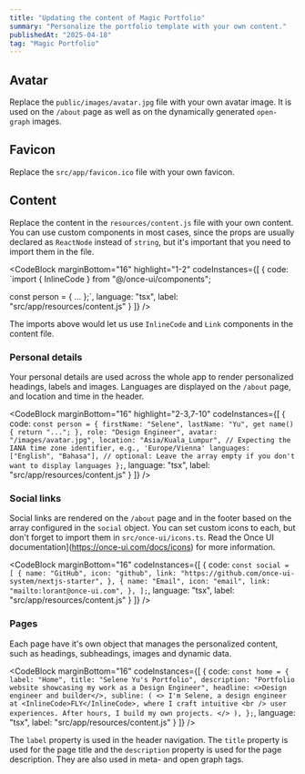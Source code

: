 ```yaml
---
title: "Updating the content of Magic Portfolio"
summary: "Personalize the portfolio template with your own content."
publishedAt: "2025-04-18"
tag: "Magic Portfolio"
---
```


## Avatar

Replace the `public/images/avatar.jpg` file with your own avatar image. It is used on the `/about` page as well as on the dynamically generated `open-graph` images.

## Favicon

Replace the `src/app/favicon.ico` file with your own favicon.

## Content

Replace the content in the `resources/content.js` file with your own content. You can use custom components in most cases, since the props are usually declared as `ReactNode` instead of `string`, but it's important that you need to import them in the file.

<CodeBlock
    marginBottom="16"
    highlight="1-2"
    codeInstances={[
  {
    code:
`import { InlineCode } from "@/once-ui/components";

const person = {
  ...
};`,
    language: "tsx",
    label: "src/app/resources/content.js"
  }
]} />

The imports above would let us use `InlineCode` and `Link` components in the content file.

### Personal details

Your personal details are used across the whole app to render personalized headings, labels and images. Languages are displayed on the `/about` page, and location and time in the header.

<CodeBlock
    marginBottom="16"
    highlight="2-3,7-10"
    codeInstances={[
  {
    code:
`const person = {
    firstName: "Selene",
    lastName: "Yu",
    get name() {
      return "...";
    },
    role: "Design Engineer",
    avatar: "/images/avatar.jpg",
    location: "Asia/Kuala_Lumpur", // Expecting the IANA time zone identifier, e.g., 'Europe/Vienna'
    languages: ["English", "Bahasa"], // optional: Leave the array empty if you don't want to display languages
};`,
    language: "tsx",
    label: "src/app/resources/content.js"
  }
]} />

### Social links

Social links are rendered on the `/about` page and in the footer based on the array configured in the `social` object. You can set custom icons to each, but don't forget to import them in `src/once-ui/icons.ts`. Read the Once UI documentation](https://once-ui.com/docs/icons) for more information.

<CodeBlock
    marginBottom="16"
    codeInstances={[
  {
    code:
`const social = [
    {
      name: "GitHub",
      icon: "github",
      link: "https://github.com/once-ui-system/nextjs-starter",
    },
    {
      name: "Email",
      icon: "email",
      link: "mailto:lorant@once-ui.com",
    },
];`,
    language: "tsx",
    label: "src/app/resources/content.js"
  }
]} />

### Pages

Each page have it's own object that manages the personalized content, such as headings, subheadings, images and dynamic data.

<CodeBlock
    marginBottom="16"
    codeInstances={[
  {
    code:
`const home = {
    label: "Home",
    title: "Selene Yu's Portfolio",
    description: "Portfolio website showcasing my work as a Design Engineer",
    headline: <>Design engineer and builder</>,
    subline: (
      <>
        I'm Selene, a design engineer at <InlineCode>FLY</InlineCode>, where I craft intuitive
        <br /> user experiences. After hours, I build my own projects.
      </>
    ),
};`,
    language: "tsx",
    label: "src/app/resources/content.js"
  }
]} />

The `label` property is used in the header navigation. The `title` property is used for the page title and the `description` property is used for the page description. They are also used in meta- and open graph tags.
